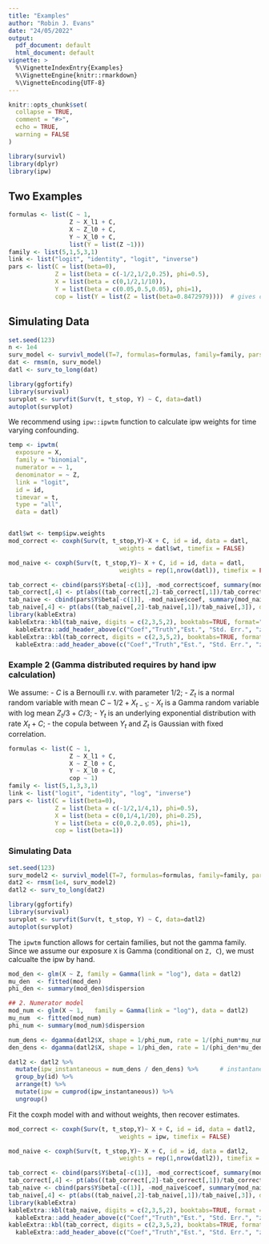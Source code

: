 ```yaml
---
title: "Examples"
author: "Robin J. Evans"
date: "24/05/2022"
output:
  pdf_document: default
  html_document: default
vignette: >
  %\VignetteIndexEntry{Examples}
  %\VignetteEngine{knitr::rmarkdown}
  %\VignetteEncoding{UTF-8}
---
```


```r
knitr::opts_chunk$set(
  collapse = TRUE,
  comment = "#>",
  echo = TRUE,
  warning = FALSE
)
```

```r
library(survivl)
library(dplyr)
library(ipw)
```

## Two Examples

```r
formulas <- list(C ~ 1,
                 Z ~ X_l1 + C,
                 X ~ Z_l0 + C,
                 Y ~ X_l0 + C,
                 list(Y = list(Z ~1)))
family <- list(5,1,5,3,1)
link <- list("logit", "identity", "logit", "inverse")
pars <- list(C = list(beta=0),
             Z = list(beta = c(-1/2,1/2,0.25), phi=0.5),
             X = list(beta = c(0,1/2,1/10)),
             Y = list(beta = c(0.05,0.5,0.05), phi=1),
             cop = list(Y = list(Z = list(beta=0.8472979))))  # gives correlation 0.4
```

## Simulating Data

```r
set.seed(123)
n <- 1e4
surv_model <- survivl_model(T=7, formulas=formulas, family=family, pars=pars, link=link)
dat <- rmsm(n, surv_model)
datl <- surv_to_long(dat)
```

```r
library(ggfortify)
library(survival)
survplot <- survfit(Surv(t, t_stop, Y) ~ C, data=datl)
autoplot(survplot)
```

We recommend using `ipw::ipwtm` function to calculate ipw weights for time varying confounding. 
```r
temp <- ipwtm(
  exposure = X,
  family = "binomial",
  numerator = ~ 1,
  denominator = ~ Z,
  link = "logit",
  id = id,
  timevar = t,
  type = "all",
  data = datl)


datl$wt <- temp$ipw.weights
mod_correct <- coxph(Surv(t, t_stop,Y)~X + C, id = id, data = datl,
                               weights = datl$wt, timefix = FALSE)

mod_naive <- coxph(Surv(t, t_stop,Y)~ X + C, id = id, data = datl,
                               weights = rep(1,nrow(datl)), timefix = FALSE)

```

```r
tab_correct <- cbind(pars$Y$beta[-c(1)], -mod_correct$coef, summary(mod_correct)$coef[,-c(1,3)])
tab_correct[,4] <- pt(abs((tab_correct[,2]-tab_correct[,1])/tab_correct[,3]), df=n-4, lower.tail = FALSE)
tab_naive <- cbind(pars$Y$beta[-c(1)], -mod_naive$coef, summary(mod_naive)$coef[,-c(1,3)])
tab_naive[,4] <- pt(abs((tab_naive[,2]-tab_naive[,1])/tab_naive[,3]), df=n-4, lower.tail = FALSE)
library(kableExtra)
kableExtra::kbl(tab_naive, digits = c(2,3,5,2), booktabs=TRUE, format="latex")  %>%  
  kableExtra::add_header_above(c("Coef","Truth","Est.", "Std. Err.", "z", "p-value"))
kableExtra::kbl(tab_correct, digits = c(2,3,5,2), booktabs=TRUE, format="latex")  %>%  
  kableExtra::add_header_above(c("Coef","Truth","Est.", "Std. Err.", "z", "p-value"))
```

### Example 2 (Gamma distributed requires by hand ipw calculation)

We assume:
 - $C$ is a Bernoulli r.v. with parameter $1/2$;
 - $Z_t$ is a normal random variable with mean $C - 1/2 + X_{t-1}$;
 - $X_t$ is a Gamma random variable with log mean $Z_t/3 + C/3$;
 - $Y_t$ is an underlying exponential distribution with rate $X_t + C$;
 - the copula between $Y_t$ and $Z_t$ is Gaussian with fixed correlation.

```r
formulas <- list(C ~ 1,
                 Z ~ X_l1 + C,
                 X ~ Z_l0 + C,
                 Y ~ X_l0 + C,
                 cop ~ 1)
family <- list(5,1,3,3,1)
link <- list("logit", "identity", "log", "inverse")
pars <- list(C = list(beta=0),
             Z = list(beta = c(-1/2,1/4,1), phi=0.5),
             X = list(beta = c(0,1/4,1/20), phi=0.25),
             Y = list(beta = c(0,0.2,0.05), phi=1),
             cop = list(beta=1))
```

### Simulating Data

```r
set.seed(123)
surv_model2 <- survivl_model(T=7, formulas=formulas, family=family, pars=pars, link=link)
dat2 <- rmsm(1e4, surv_model2)
datl2 <- surv_to_long(dat2)
```

```r
library(ggfortify)
library(survival)
survplot <- survfit(Surv(t, t_stop, Y) ~ C, data=datl2)
autoplot(survplot)
```

The `ipwtm` function allows for certain families, but not the gamma family. 
Since we assume our exposure `X` is Gamma (conditional on `Z, C`), we must calcualte
the ipw by hand.
```r
mod_den <- glm(X ~ Z, family = Gamma(link = "log"), data = datl2)
mu_den  <- fitted(mod_den)
phi_den <- summary(mod_den)$dispersion

## 2. Numerator model
mod_num <- glm(X ~ 1,   family = Gamma(link = "log"), data = datl2)
mu_num  <- fitted(mod_num)
phi_num <- summary(mod_num)$dispersion

num_dens <- dgamma(datl2$X, shape = 1/phi_num, rate = 1/(phi_num*mu_num))
den_dens <- dgamma(datl2$X, shape = 1/phi_den, rate = 1/(phi_den*mu_den))

datl2 <- datl2 %>%
  mutate(ipw_instantaneous = num_dens / den_dens) %>%      # instantaneous weight
  group_by(id) %>%
  arrange(t) %>%
  mutate(ipw = cumprod(ipw_instantaneous)) %>% 
  ungroup()
```

Fit the coxph model with and without weights, then recover estimates.
```r
mod_correct <- coxph(Surv(t, t_stop,Y)~ X + C, id = id, data = datl2,
                               weights = ipw, timefix = FALSE)

mod_naive <- coxph(Surv(t, t_stop,Y)~ X + C, id = id, data = datl2,
                               weights = rep(1,nrow(datl2)), timefix = FALSE)

```

```r
tab_correct <- cbind(pars$Y$beta[-c(1)], -mod_correct$coef, summary(mod_correct)$coef[,-c(1,3)])
tab_correct[,4] <- pt(abs((tab_correct[,2]-tab_correct[,1])/tab_correct[,3]), df=n-4, lower.tail = FALSE)
tab_naive <- cbind(pars$Y$beta[-c(1)], -mod_naive$coef, summary(mod_naive)$coef[,-c(1,3)])
tab_naive[,4] <- pt(abs((tab_naive[,2]-tab_naive[,1])/tab_naive[,3]), df=n-4, lower.tail = FALSE)
library(kableExtra)
kableExtra::kbl(tab_naive, digits = c(2,3,5,2), booktabs=TRUE, format = "latex")  %>%  
  kableExtra::add_header_above(c("Coef","Truth","Est.", "Std. Err.", "z", "p-value"))
kableExtra::kbl(tab_correct, digits = c(2,3,5,2), booktabs=TRUE, format="latex")  %>%  
  kableExtra::add_header_above(c("Coef","Truth","Est.", "Std. Err.", "z", "p-value"))
```

